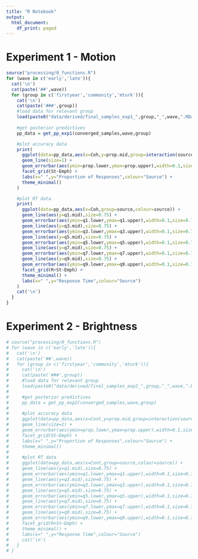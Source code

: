 ```yaml
---
title: "R Notebook"
output:
  html_document:
    df_print: paged
---
```


# Experiment 1 - Motion

```r
source("processing/0_functions.R")
for (wave in c('early','late')){
  cat('\n')  
  cat(paste('##',wave))
  for (group in c('firstyear','community','mturk')){
    cat('\n') 
    cat(paste('###',group))
    #load data for relevant group
    load(paste0("data/derived/final_samples_exp1_",group,"_",wave,".RData"))
    
    #get posterior predictives
    pp_data = get_pp_exp1(converged_samples,wave,group)

    #plot accuracy data
    print(
      ggplot(data=pp_data,aes(x=Coh,y=prop.mid,group=interaction(source,R),colour=source)) +
      geom_line(size=1) +
      geom_errorbar(aes(ymin=prop.lower,ymax=prop.upper),width=0.1,size=1) +
      facet_grid(St~Emph) +
      labs(x=" ",y="Proportion of Responses",colour="Source") +
      theme_minimal()
    )

    #plot RT data
    print(
      ggplot(data=pp_data,aes(x=Coh,group=source,colour=source)) +
      geom_line(aes(y=q1.mid),size=0.75) +
      geom_errorbar(aes(ymin=q1.lower,ymax=q1.upper),width=0.1,size=0.75) +
      geom_line(aes(y=q3.mid),size=0.75) +
      geom_errorbar(aes(ymin=q3.lower,ymax=q3.upper),width=0.1,size=0.75) +
      geom_line(aes(y=q5.mid),size=0.75) +
      geom_errorbar(aes(ymin=q5.lower,ymax=q5.upper),width=0.1,size=0.75) +
      geom_line(aes(y=q7.mid),size=0.75) +
      geom_errorbar(aes(ymin=q7.lower,ymax=q7.upper),width=0.1,size=0.75) +
      geom_line(aes(y=q9.mid),size=0.75) +
      geom_errorbar(aes(ymin=q9.lower,ymax=q9.upper),width=0.1,size=0.75) +
      facet_grid(R+St~Emph) +
      theme_minimal() +
      labs(x=" ",y="Response Time",colour="Source")
    )
    cat('\n')
  }
}
```

# Experiment 2 - Brightness

```r
# source("processing/0_functions.R")
# for (wave in c('early','late')){
#   cat('\n')  
#   cat(paste('##',wave))
#   for (group in c('firstyear','community','mturk')){
#     cat('\n') 
#     cat(paste('###',group))
#     #load data for relevant group
#     load(paste0("data/derived/final_samples_exp2_",group,"_",wave,".RData"))
#     
#     #get posterior predictives
#     pp_data = get_pp_exp2(converged_samples,wave,group)
# 
#     #plot accuracy data
#     ggplot(data=pp_data,aes(x=Cont,y=prop.mid,group=interaction(source,R),colour=source)) +
#     geom_line(size=1) +
#     geom_errorbar(aes(ymin=prop.lower,ymax=prop.upper),width=0.1,size=1) +
#     facet_grid(St~Emph) +
#     labs(x=" ",y="Proportion of Responses",colour="Source") +
#     theme_minimal()
# 
#     #plot RT data
#     ggplot(data=pp_data,aes(x=Cont,group=source,colour=source)) +
#     geom_line(aes(y=q1.mid),size=0.75) +
#     geom_errorbar(aes(ymin=q1.lower,ymax=q1.upper),width=0.1,size=0.75) +
#     geom_line(aes(y=q3.mid),size=0.75) +
#     geom_errorbar(aes(ymin=q3.lower,ymax=q3.upper),width=0.1,size=0.75) +
#     geom_line(aes(y=q5.mid),size=0.75) +
#     geom_errorbar(aes(ymin=q5.lower,ymax=q5.upper),width=0.1,size=0.75) +
#     geom_line(aes(y=q7.mid),size=0.75) +
#     geom_errorbar(aes(ymin=q7.lower,ymax=q7.upper),width=0.1,size=0.75) +
#     geom_line(aes(y=q9.mid),size=0.75) +
#     geom_errorbar(aes(ymin=q9.lower,ymax=q9.upper),width=0.1,size=0.75) +
#     facet_grid(R+St~Emph) +
#     theme_minimal() +
#     labs(x=" ",y="Response Time",colour="Source")
#     cat('\n')
#   }
# }
```

